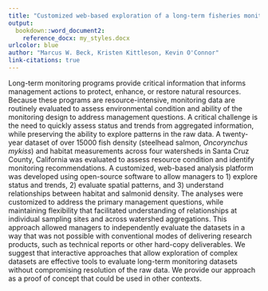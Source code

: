 ```yaml
---
title: "Customized web-based exploration of a long-term fisheries monitoring program"
output: 
  bookdown::word_document2:
    reference_docx: my_styles.docx
urlcolor: blue
author: "Marcus W. Beck, Kristen Kittleson, Kevin O'Connor"
link-citations: true
---
```


Long-term monitoring programs provide critical information that informs management actions to protect, enhance, or restore natural resources.  Because these programs are resource-intensive, monitoring data are routinely evaluated to assess environmental condition and ability of the monitoring design to address management questions.  A critical challenge is the need to quickly assess status and trends from aggregated information, while preserving the ability to explore patterns in the raw data.  A twenty-year dataset of over 15000 fish density (steelhead salmon, *Oncorynchus mykiss*) and habitat measurements across four watersheds in Santa Cruz County, California was evaluated to assess resource condition and identify monitoring recommendations.  A customized, web-based analysis platform was developed using open-source software to allow managers to 1) explore status and trends, 2) evaluate spatial patterns, and 3) understand relationships between habitat and salmonid density.  The analyses were customized to address the primary management questions, while maintaining flexibility that facilitated understanding of relationships at individual sampling sites and across watershed aggregations.  This approach allowed managers to independently evaluate the datasets in a way that was not possible with conventional modes of delivering research products, such as technical reports or other hard-copy deliverables.  We suggest that interactive approaches that allow exploration of complex datasets are effective tools to evaluate long-term monitoring datasets without compromising resolution of the raw data.  We provide our approach as a proof of concept that could be used in other contexts.